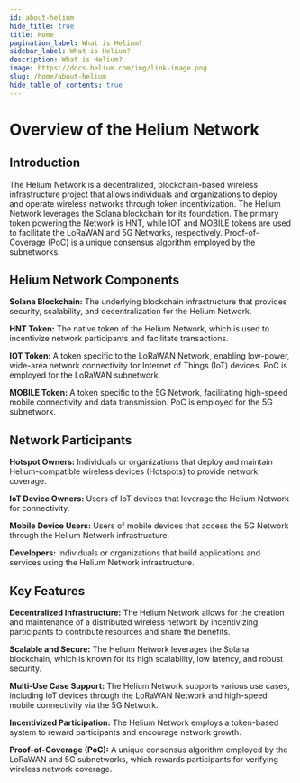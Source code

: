 ```yaml
---
id: about-helium
hide_title: true
title: Home
pagination_label: What is Helium?
sidebar_label: What is Helium?
description: What is Helium?
image: https://docs.helium.com/img/link-image.png
slug: /home/about-helium
hide_table_of_contents: true
---
```



# Overview of the Helium Network

<LegacyContentBanner />

## Introduction

The Helium Network is a decentralized, blockchain-based wireless infrastructure project that allows
individuals and organizations to deploy and operate wireless networks through token incentivization.
The Helium Network leverages the Solana blockchain for its foundation. The primary token powering the Network is
HNT, while IOT and MOBILE tokens are used to facilitate the LoRaWAN and 5G Networks, respectively.
Proof-of-Coverage (PoC) is a unique consensus algorithm employed by the subnetworks.

## Helium Network Components

**Solana Blockchain:** The underlying blockchain infrastructure that provides security, scalability,
and decentralization for the Helium Network.

**HNT Token:** The native token of the Helium Network, which is used to incentivize network
participants and facilitate transactions.

**IOT Token:** A token specific to the LoRaWAN Network, enabling low-power, wide-area network
connectivity for Internet of Things (IoT) devices. PoC is employed for the LoRaWAN subnetwork.

**MOBILE Token:** A token specific to the 5G Network, facilitating high-speed mobile connectivity
and data transmission. PoC is employed for the 5G subnetwork.

## Network Participants

**Hotspot Owners:** Individuals or organizations that deploy and maintain Helium-compatible wireless
devices (Hotspots) to provide network coverage.

**IoT Device Owners:** Users of IoT devices that leverage the Helium Network for connectivity.

**Mobile Device Users:** Users of mobile devices that access the 5G Network through the Helium
Network infrastructure.

**Developers:** Individuals or organizations that build applications and services using the Helium
Network infrastructure.

## Key Features

**Decentralized Infrastructure:** The Helium Network allows for the creation and maintenance of a
distributed wireless network by incentivizing participants to contribute resources and share the
benefits.

**Scalable and Secure:** The Helium Network leverages the Solana blockchain, which is known for its
high scalability, low latency, and robust security.

**Multi-Use Case Support:** The Helium Network supports various use cases, including IoT devices
through the LoRaWAN Network and high-speed mobile connectivity via the 5G Network.

**Incentivized Participation:** The Helium Network employs a token-based system to reward
participants and encourage network growth.

**Proof-of-Coverage (PoC):** A unique consensus algorithm employed by the LoRaWAN and 5G
subnetworks, which rewards participants for verifying wireless network coverage.
